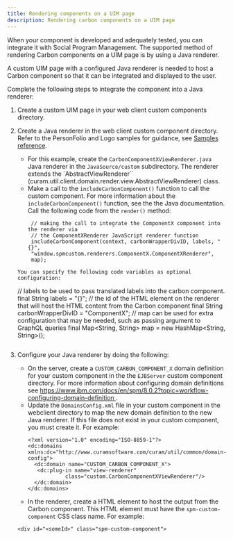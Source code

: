 ```yaml
---
title: Rendering components on a UIM page
description: Rendering carbon components on a UIM page
---
```


When your component is developed and adequately tested, you can integrate it with Social Program Management. The supported method of rendering Carbon components on a UIM page is by using a Java renderer.

A custom UIM page with a configured Java renderer is needed to host a Carbon component so that it can be integrated and displayed to the user.

Complete the following steps to integrate the component into a Java renderer:

1. Create a custom UIM page in your web client custom components directory.
2. Create a Java renderer in the web client custom component directory. Refer to the PersonFolio and Logo samples for guidance, see [Samples reference](samples-reference).
   - For this example, create the `CarbonComponentXViewRenderer.java` Java renderer in the `JavaSource/custom` subdirectory. The renderer extends the
    `AbstractViewRenderer`` (curam.util.client.domain.render.view.AbstractViewRenderer) class.
   - Make a call to the `includeCarbonComponent()` function to call the custom component. For more information about the `includeCarbonComponent()` function, see the    the Java documentation. Call the following code from the `render()` method:
     ```
      // making the call to integrate the ComponentX component into the renderer via
      // the ComponentXRenderer JavaScript renderer function
      includeCarbonComponent(context, carbonWrapperDivID, labels, "{}",
      "window.spmcustom.renderers.ComponentX.ComponentXRenderer",
      map);
    ```
    You can specify the following code variables as optional configuration:

     ```
     // labels to be used to pass translated labels into the carbon component.
     final String labels = "{}";
     // the id of the HTML element on the renderer that will host the HTML content from the Carbon component
     final String carbonWrapperDivID = "ComponentX";
     // map can be used for extra configuration that may be needed, such as passing argument to GraphQL queries
     final Map<String, String> map = new HashMap<String, String>();
    ```
2. Configure your Java renderer by doing the following:
    - On the server, create a `CUSTOM_CARBON_COMPONENT_X` domain definition for your custom component in the the `EJBServer` custom component directory. For more information about configuring domain definitions see [https://www.ibm.com/docs/en/spm/8.0.2?topic=workflow-configuring-domain-definition ](https://www.ibm.com/docs/en/spm/8.0.2?topic=workflow-configuring-domain-definition). 
    - Update the `DomainsConfig.xml` file in your custom component in the webclient directory to map the new domain definition to the new Java renderer. If this file does not exist in your custom component, you must create it. For example:
       ```
       <?xml version="1.0" encoding="ISO-8859-1"?>
       <dc:domains xmlns:dc="http://www.curamsoftware.com/curam/util/common/domain-config">
         <dc:domain name="CUSTOM_CARBON_COMPONENT_X">
          <dc:plug-in name="view-renderer"
                   class="custom.CarbonComponentXViewRenderer"/>
         </dc:domain>
       </dc:domains>
       ```
    - In the renderer, create a HTML element to host the output from the Carbon component. This HTML element must have the `spm-custom-component` CSS class name. For example:

     ```
     <div id="<someId>" class="spm-custom-component">
     ```
